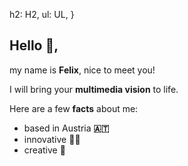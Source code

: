 
  h2: H2,
  ul: UL,
}

## Hello 👋,

my name is **Felix**, nice to meet you!

I will bring your **multimedia vision** to life.

Here are a few **facts** about me:

- based in Austria **🇦🇹**
- innovative **👨‍💻**
- creative **🎨**
